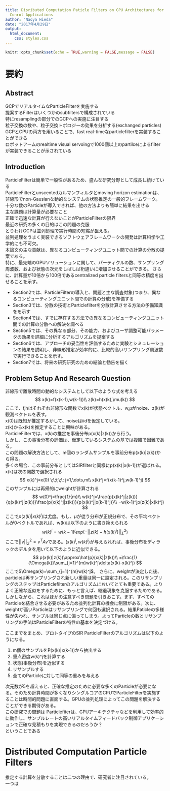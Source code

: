 ```yaml
---
title: Disributed Computation Paticle Filters on GPU Architectures for Real-Time
  Conrol Applications
author: "Naoya Hieda"
date: "2017年4月29日"
output:
  html_document:
    css: styles.css
---
```


```r
knitr::opts_chunk$set(echo = TRUE,warning = FALSE,message = FALSE)
```

# 要約

## Abstract
GCPでリアルタイムなParticleFilterを実施する  
提案するFilterはいくつかのsubfiltersで構成されている  
特にresamplingの部分でのGCPへの実施に注目する  
粒子交換の数や、粒子交換トポロジーの効果を分析する(exchanged particles)  
GCPとCPUの両方を用いることで、fast real-timeなparticlefilterを実装することができる  
ロボットアームのrealtime visual servoingで1000個以上のpartilceによるfilterが実装できることが示されている  

## Introduction

ParticleFilterは簡単で一般性があるため、盛んな研究分野として成長し続けている  
ParticleFilterとunscentedカルマンフィルタとmoving horizon estimationは、非線形でnon-Gausianな動的なシステムの状態推定の一般的フレームワーク。  
十分な数のParticleが導入できれば、他の方法よりも簡単に結果を出せる  
主な課題は計算量が必要なこと  
正確で迅速な計算が行えないことがParticleFilterの限界  
最近の研究の多くの目的はこの問題の克服  
とりわけGCPは並列処理で実行時間の短縮が狙える。  
並列処理をうまく実装できるソフトウェアフレームワークの開発は計算科学や工学的にも不可欠。  
本論文の主な貢献は、異なるコンピューティングユニット間での計算の分散の提案である。  
特に、最先端のGPUソリューションに関して、パーティクルの数、サンプリング周波数、および状態の次元をしばしば桁違いに増加させることができる。
さらに、計算量が10倍から100倍であるcentralized particle filtersと同等の精度を出せることを示す。

- Section2では、ParticleFilterの導入と、問題と主な調査対象(つまり、異なるコンピューティングユニット間での計算の分散)を準備する  
- Section3では、分散の技術とParticlefilterを分散計算させる方法の予備知識をを示す
- Section4では、すでに存在する方法での異なるコンピューティングユニット間での計算の分散への解決を調べる
- Section5では、その異なる部分、その能力、およびユーザ調整可能パラメータの効果を詳細に分析するアルゴリズムを提案する
- Section6では、アプローチの妥当性を評価するために実験とシミュレーションの結果を説明し、非線形推定が効率的に、比較的高いサンプリング周波数で実行できることを示す。
- Section7では、将来の研究研究のための結論と勧告を描く

## Problem Setup And Research Question
非線形で離散時間の動的なシステムとして以下のような式を考える
$$
x(k)=f(x(k-1),w(k-1))\\
z(k)=h(x(k),\mu(k))
$$
ここで、f,hはそれぞれ非線形な関数でx(k)が状態ベクトル、w,$\mu$がnoize、z(k)が観測ベクトルを表す。  
x(0)は既知か推定するかして、noiseはiidを仮定している。  
z(k)からx(k)を推定することに興味がある。  
ParticleFilterでは、x(k)の推定を事後分布p(x(k)|z(k))から行う。  
しかし、この事後分布の評価は、仮定しているシステムの基では複雑で困難である。  
この問題の解決方法として、m個のランダムサンプルを事前分布p(x(k)|z(k))から得る。  
多くの場合、この事前分布としてはSIRfilterと同様にp(x(k)|x(k-1))が選ばれる。  
x(k)は次の関数で選択される
$$
x(k)^j=x(0) \;\;\;\;\; j=1,\dots,m\\
x(k)^j=f(x(k-1)^j,w(k-1)^j)
$$
このサンプルには再帰的にweightが計算される
$$
w(0)^j=\frac{1}{m}\\
w(k)^j=\frac{p(x(k)^j|z(k))}{q(x(k)^j|z(k))}\frac{p(x(k)^j|z(k))}{p(x(k)^j|x(k-1)^j)}\\
=w(k-1)^jp(z(k)|x(k)^j)
$$
ここで$p(z(k)|x(k)^j)$は尤度。もし、$\mu$が従う分布が正規分布で、その平均ベクトルが0ベクトルであれば、w(k)は以下のように書き換えられる
$$
w(k)^j=w(k-1)^jexp(-||z(k)-h(x(k)^j)||^2_{\Sigma})
$$
ここで$||v||^2_{\Sigma}=v^TAv$である。$(x(k)^j,w(k)^j)$が与えられれば、事後分布をディラックのデルタを用いて以下のように近似できる。
$$
p(x(k)|z(k))\approx\hat{p}(x(k)|z(k))\\
=\frac{1}{\Omega(k)}\sum_{j=1}^{m}w(k)^j\delta(x(k)-x(k)^j)
$$
ここで$\Omega(k)=\sum_{j=1}^{m}w(k)^j$。
さらに、weightが決定した後、particleは再サンプリングされ新しい重量は同一に設定される。このリサンプリングのステップはParticlefilterのアルゴリズムにおいてとても重要である。よりよく正確な近似をするために、もっと言えば、縮退現象を克服するためである。  
しかしながら、これはほかの注意すべき問題を引きおこす。まず、すべてのParticleを結合させる必要があるため並列化計算の機会に制限がある。次に、weightが高いParticleはリサンプリングで何回も選択される。結果Paticleの多様性が失われ、サンプルは同じ点に偏ってしまう。よってParticleの数とリサンプリングの手法はParticleFilterの特性の基本を決定づける。  

ここまでをまとめ、プロトタイプのSIR ParticleFilterのアルゴリズムは以下のようになる。

1. m個のサンプルをP(x(k)|x(k-1))から抽出する
2. 重点密度w(k)^jを計算する
3. 状態(事後分布)を近似する
4. リサンプルする
5. 全てのParticleに対して同等の重みを与える

次元数が5を超えると、正確な推定のために必要な多くのParticleが必要になる。そのため計算時間が多くなりシングルコアのCPUでParticleFilterを実施することは時間的問題に直面する。GPUの並列処理によってこの問題を解決することができる期待がある。  
この研究での問題は
Particlefiterは、GPUアーキテクチャなどを利用して効率的に動作し、サンプルレートの高いリアルタイムフィードバック制御アプリケーションで正確な見積もりを実現できるのだろうか？  
ということである



# Distributed Computation Particle Filters
推定する計算を分散することは二つの理由で、研究者に注目されている。  
一つは

